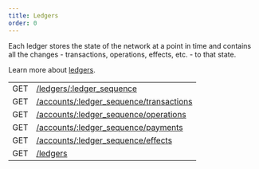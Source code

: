 ```yaml
---
title: Ledgers
order: 0
---
```



Each ledger stores the state of the network at a point in time and contains all the changes - transactions, operations, effects, etc. - to that state.

Learn more about [ledgers](../../docs/glossary/ledgers.mdx).

<Endpoints title="Endpoints">

|  |  |
| --- | --- |
| GET | [/ledgers/:ledger_sequence](./single.mdx) |
| GET | [/accounts/:ledger_sequence/transactions](./transactions.mdx) |
| GET | [/accounts/:ledger_sequence/operations](./operations.mdx) |
| GET | [/accounts/:ledger_sequence/payments](./payments.mdx) |
| GET | [/accounts/:ledger_sequence/effects](./effects.mdx) |
| GET | [/ledgers](./list.mdx) |

</Endpoints>
